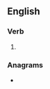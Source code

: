 ==English==

===Verb===
{{head|en|verb form}}

# {{present participle of|incase|lang=en|nocat=1}}

===Anagrams===
* {{anagrams|en|a=acgiinns|caingins}}